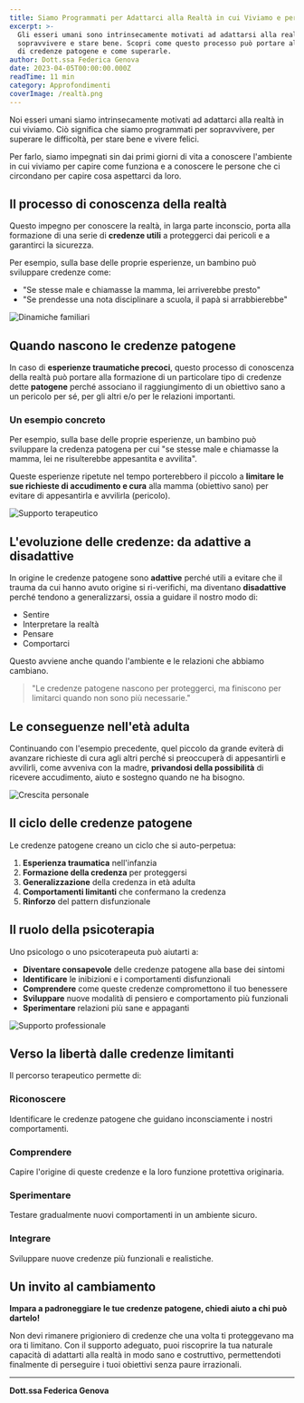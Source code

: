 ```yaml
---
title: Siamo Programmati per Adattarci alla Realtà in cui Viviamo e per Stare Bene
excerpt: >-
  Gli esseri umani sono intrinsecamente motivati ad adattarsi alla realtà per 
  sopravvivere e stare bene. Scopri come questo processo può portare alla formazione 
  di credenze patogene e come superarle.
author: Dott.ssa Federica Genova
date: 2023-04-05T00:00:00.000Z
readTime: 11 min
category: Approfondimenti
coverImage: /realtà.png
---
```


Noi esseri umani siamo intrinsecamente motivati ad adattarci alla realtà in cui viviamo. Ciò significa che siamo programmati per sopravvivere, per superare le difficoltà, per stare bene e vivere felici. 

Per farlo, siamo impegnati sin dai primi giorni di vita a conoscere l'ambiente in cui viviamo per capire come funziona e a conoscere le persone che ci circondano per capire cosa aspettarci da loro.

## Il processo di conoscenza della realtà

Questo impegno per conoscere la realtà, in larga parte inconscio, porta alla formazione di una serie di **credenze utili** a proteggerci dai pericoli e a garantirci la sicurezza. 

Per esempio, sulla base delle proprie esperienze, un bambino può sviluppare credenze come:
- "Se stesse male e chiamasse la mamma, lei arriverebbe presto"
- "Se prendesse una nota disciplinare a scuola, il papà si arrabbierebbe"

![Dinamiche familiari](/childhood-memories-family-dynamics.jpg)

## Quando nascono le credenze patogene

In caso di **esperienze traumatiche precoci**, questo processo di conoscenza della realtà può portare alla formazione di un particolare tipo di credenze dette **patogene** perché associano il raggiungimento di un obiettivo sano a un pericolo per sé, per gli altri e/o per le relazioni importanti.

### Un esempio concreto

Per esempio, sulla base delle proprie esperienze, un bambino può sviluppare la credenza patogena per cui "se stesse male e chiamasse la mamma, lei ne risulterebbe appesantita e avvilita". 

Queste esperienze ripetute nel tempo porterebbero il piccolo a **limitare le sue richieste di accudimento e cura** alla mamma (obiettivo sano) per evitare di appesantirla e avvilirla (pericolo).

![Supporto terapeutico](/counseling-session-supportive-environment.jpg)

## L'evoluzione delle credenze: da adattive a disadattive

In origine le credenze patogene sono **adattive** perché utili a evitare che il trauma da cui hanno avuto origine si ri-verifichi, ma diventano **disadattive** perché tendono a generalizzarsi, ossia a guidare il nostro modo di:

- Sentire
- Interpretare la realtà  
- Pensare
- Comportarci

Questo avviene anche quando l'ambiente e le relazioni che abbiamo cambiano.

> "Le credenze patogene nascono per proteggerci, ma finiscono per limitarci quando non sono più necessarie."

## Le conseguenze nell'età adulta

Continuando con l'esempio precedente, quel piccolo da grande eviterà di avanzare richieste di cura agli altri perché si preoccuperà di appesantirli e avvilirli, come avveniva con la madre, **privandosi della possibilità** di ricevere accudimento, aiuto e sostegno quando ne ha bisogno.

![Crescita personale](/personal-growth-transformation-positive.jpg)

## Il ciclo delle credenze patogene

Le credenze patogene creano un ciclo che si auto-perpetua:

1. **Esperienza traumatica** nell'infanzia
2. **Formazione della credenza** per proteggersi
3. **Generalizzazione** della credenza in età adulta
4. **Comportamenti limitanti** che confermano la credenza
5. **Rinforzo** del pattern disfunzionale

## Il ruolo della psicoterapia

Uno psicologo o uno psicoterapeuta può aiutarti a:

- **Diventare consapevole** delle credenze patogene alla base dei sintomi
- **Identificare** le inibizioni e i comportamenti disfunzionali
- **Comprendere** come queste credenze compromettono il tuo benessere
- **Sviluppare** nuove modalità di pensiero e comportamento più funzionali
- **Sperimentare** relazioni più sane e appaganti

![Supporto professionale](/therapy-session-professional-setting.jpg)

## Verso la libertà dalle credenze limitanti

Il percorso terapeutico permette di:

### Riconoscere
Identificare le credenze patogene che guidano inconsciamente i nostri comportamenti.

### Comprendere
Capire l'origine di queste credenze e la loro funzione protettiva originaria.

### Sperimentare
Testare gradualmente nuovi comportamenti in un ambiente sicuro.

### Integrare
Sviluppare nuove credenze più funzionali e realistiche.

## Un invito al cambiamento

**Impara a padroneggiare le tue credenze patogene, chiedi aiuto a chi può dartelo!**

Non devi rimanere prigioniero di credenze che una volta ti proteggevano ma ora ti limitano. Con il supporto adeguato, puoi riscoprire la tua naturale capacità di adattarti alla realtà in modo sano e costruttivo, permettendoti finalmente di perseguire i tuoi obiettivi senza paure irrazionali.

---

**Dott.ssa Federica Genova**